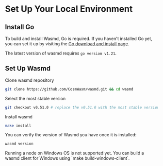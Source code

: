 
# Set Up Your Local Environment

## Install Go

To build and install Wasmd, Go is required. If you haven't installed Go yet, you
can set it up by visiting the
[Go download and install page](https://go.dev/doc/install).

<Callout>The latest version of wasmd requires `go version v1.21`.</Callout>

## Set Up Wasmd

Clone wasmd repository

```sh
git clone https://github.com/CosmWasm/wasmd.git && cd wasmd
```

Select the most stable version

```sh
git checkout v0.51.0 # replace the v0.51.0 with the most stable version
```

Install wasmd

```sh
make install
```

You can verify the version of Wasmd you have once it is installed:

```sh
wasmd version
```

<Callout type="warning">
  Running a node on Windows OS is not supported yet. You can build a wasmd
  client for Windows using `make build-windows-client`.
</Callout>
